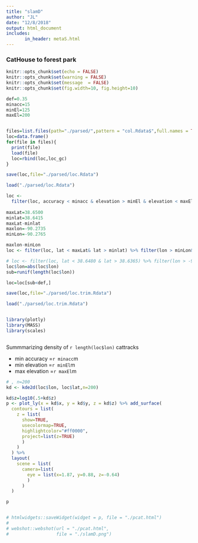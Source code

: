 ```yaml
---
title: "slamD"
author: "JL"
date: "12/8/2018"
output: html_document
includes:
       in_header: metaS.html
---
```



### CatHouse to forest park

```r
knitr::opts_chunk$set(echo = FALSE)
knitr::opts_chunk$set(warning = FALSE)
knitr::opts_chunk$set(message  = FALSE)
knitr::opts_chunk$set(fig.width=10, fig.height=10) 

def=0.35
minacc=15
minEl=125
maxEl=200



```

```r
files=list.files(path="./parsed/",pattern = "col.Rdata$",full.names = TRUE)
loc=data.frame()
for(file in files){
  print(file)
  load(file)
  loc=rbind(loc,loc_gc)
}

save(loc,file="./parsed/loc.Rdata")
```


```r
load("./parsed/loc.Rdata")

loc <-
  filter(loc, accuracy < minacc & elevation > minEl & elevation < maxEl)
  
maxLat=38.6500 
minlat=38.6415
maxLat-minlat
maxlon=-90.2735
minLon=-90.2765

maxlon-minLon
loc <- filter(loc, lat < maxLat& lat > minlat) %>% filter(lon > minLon& lon < maxlon)

# loc <- filter(loc, lat < 38.6480 & lat > 38.6365) %>% filter(lon > -90.3065& lon < -90.2640)
loc$lon=abs(loc$lon)
sub=runif(length(loc$lon))

loc=loc[sub<def,]

save(loc,file="./parsed/loc.trim.Rdata")


```

```r
load("./parsed/loc.trim.Rdata")


library(plotly)
library(MASS)
library(scales)



```

Summmarizing density of `r length(loc$lon)` cattracks

- min accuracy =`r minacc`m
- min elevation =`r minEl`m
- max elevation =`r maxEl`m

```r
# , n=200
kd <- kde2d(loc$lon, loc$lat,n=200)

kd$z=log10(.5+kd$z)
p <- plot_ly(x = kd$x, y = kd$y, z = kd$z) %>% add_surface(
  contours = list(
    z = list(
      show=TRUE,
      usecolormap=TRUE,
      highlightcolor="#ff0000",
      project=list(z=TRUE)
      )
    )
  ) %>%
  layout(
    scene = list(
      camera=list(
        eye = list(x=1.87, y=0.88, z=-0.64)
        )
      )
  )

p


# htmlwidgets::saveWidget(widget = p, file = "./pcat.html")
# 
# webshot::webshot(url = "./pcat.html",
#                  file = "./slamD.png")


```
